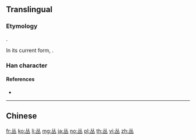 <!--{{also|叢}} may be replaced by zh-forms -->
{{also|从}}
{{character info/new}}

==Translingual==

===Etymology===
{{Han simp}}.

In its current form, {{Han compound|从|一|c1=p|c2=s|ls=psc}}.

===Han character===
{{Han char|rn=1|rad=一|as=04|sn=5|four=88100|canj=OOM|ids=⿱从一}}

====References====
* {{Han ref|kx=0078.021|hdz=10017.030|uh=4E1B|ud=19995}}

----

==Chinese==
{{zh-see|叢}}

[[fr:丛]]
[[ko:丛]]
[[li:丛]]
[[mg:丛]]
[[ja:丛]]
[[no:丛]]
[[pl:丛]]
[[th:丛]]
[[vi:丛]]
[[zh:丛]]